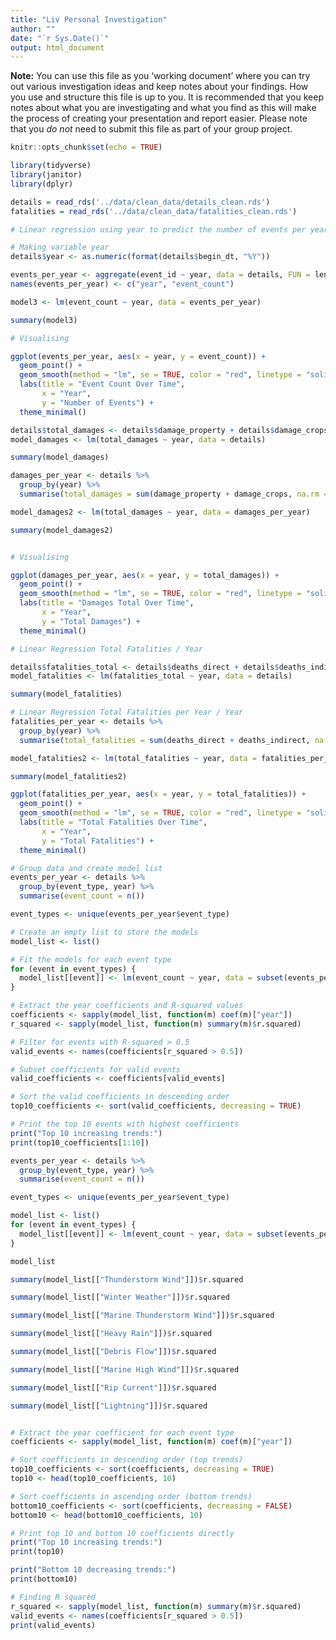 ```yaml
---
title: "Liv Personal Investigation"
author: ""
date: "`r Sys.Date()`"
output: html_document
---
```


**Note:** You can use this file as you 'working document' where you can try out various investigation ideas and keep notes about your findings. How you use and structure this file is up to you. It is recommended that you keep notes about what you are investigating and what you find as this will make the process of creating your presentation and report easier. Please note that you _do not_ need to submit this file as part of your group project.

```r
knitr::opts_chunk$set(echo = TRUE)
```

```r
library(tidyverse)
library(janitor)
library(dplyr)
```

```r
details = read_rds('../data/clean_data/details_clean.rds')
fatalities = read_rds('../data/clean_data/fatalities_clean.rds')
```


```r

# Linear regression using year to predict the number of events per year

# Making variable year
details$year <- as.numeric(format(details$begin_dt, "%Y"))

events_per_year <- aggregate(event_id ~ year, data = details, FUN = length)
names(events_per_year) <- c("year", "event_count") 

model3 <- lm(event_count ~ year, data = events_per_year)

summary(model3)

# Visualising

ggplot(events_per_year, aes(x = year, y = event_count)) +
  geom_point() +  
  geom_smooth(method = "lm", se = TRUE, color = "red", linetype = "solid", size = 1) + 
  labs(title = "Event Count Over Time",
       x = "Year",
       y = "Number of Events") +
  theme_minimal()

```



```r

details$total_damages <- details$damage_property + details$damage_crops
model_damages <- lm(total_damages ~ year, data = details)

summary(model_damages)

damages_per_year <- details %>%
  group_by(year) %>%
  summarise(total_damages = sum(damage_property + damage_crops, na.rm = TRUE))

model_damages2 <- lm(total_damages ~ year, data = damages_per_year)

summary(model_damages2)


# Visualising

ggplot(damages_per_year, aes(x = year, y = total_damages)) +
  geom_point() +  
  geom_smooth(method = "lm", se = TRUE, color = "red", linetype = "solid", size = 1) + 
  labs(title = "Damages Total Over Time",
       x = "Year",
       y = "Total Damages") +
  theme_minimal()
```




```r

# Linear Regression Total Fatalities / Year

details$fatalities_total <- details$deaths_direct + details$deaths_indirect
model_fatalities <- lm(fatalities_total ~ year, data = details)

summary(model_fatalities)

# Linear Regression Total Fatalities per Year / Year
fatalities_per_year <- details %>%
  group_by(year) %>%
  summarise(total_fatalities = sum(deaths_direct + deaths_indirect, na.rm = TRUE))

model_fatalities2 <- lm(total_fatalities ~ year, data = fatalities_per_year)

summary(model_fatalities2)

ggplot(fatalities_per_year, aes(x = year, y = total_fatalities)) +
  geom_point() +  
  geom_smooth(method = "lm", se = TRUE, color = "red", linetype = "solid", size = 1) + 
  labs(title = "Total Fatalities Over Time",
       x = "Year",
       y = "Total Fatalities") +
  theme_minimal()

```



```r

# Group data and create model list
events_per_year <- details %>%
  group_by(event_type, year) %>%
  summarise(event_count = n())

event_types <- unique(events_per_year$event_type)

# Create an empty list to store the models
model_list <- list()

# Fit the models for each event type
for (event in event_types) {
  model_list[[event]] <- lm(event_count ~ year, data = subset(events_per_year, event_type == event))
}

# Extract the year coefficients and R-squared values
coefficients <- sapply(model_list, function(m) coef(m)["year"])
r_squared <- sapply(model_list, function(m) summary(m)$r.squared)

# Filter for events with R-squared > 0.5
valid_events <- names(coefficients[r_squared > 0.5])

# Subset coefficients for valid events
valid_coefficients <- coefficients[valid_events]

# Sort the valid coefficients in descending order
top10_coefficients <- sort(valid_coefficients, decreasing = TRUE)

# Print the top 10 events with highest coefficients
print("Top 10 increasing trends:")
print(top10_coefficients[1:10])

```


```r

events_per_year <- details %>%
  group_by(event_type, year) %>%
  summarise(event_count = n())

event_types <- unique(events_per_year$event_type)

model_list <- list()
for (event in event_types) {
  model_list[[event]] <- lm(event_count ~ year, data = subset(events_per_year, event_type == event))
}

model_list

summary(model_list[["Thunderstorm Wind"]])$r.squared

summary(model_list[["Winter Weather"]])$r.squared

summary(model_list[["Marine Thunderstorm Wind"]])$r.squared

summary(model_list[["Heavy Rain"]])$r.squared

summary(model_list[["Debris Flow"]])$r.squared

summary(model_list[["Marine High Wind"]])$r.squared

summary(model_list[["Rip Current"]])$r.squared

summary(model_list[["Lightning"]])$r.squared


# Extract the year coefficient for each event type
coefficients <- sapply(model_list, function(m) coef(m)["year"])

# Sort coefficients in descending order (top trends)
top10_coefficients <- sort(coefficients, decreasing = TRUE)
top10 <- head(top10_coefficients, 10)

# Sort coefficients in ascending order (bottom trends)
bottom10_coefficients <- sort(coefficients, decreasing = FALSE)
bottom10 <- head(bottom10_coefficients, 10)

# Print top 10 and bottom 10 coefficients directly
print("Top 10 increasing trends:")
print(top10)

print("Bottom 10 decreasing trends:")
print(bottom10)

# Finding R squared
r_squared <- sapply(model_list, function(m) summary(m)$r.squared)
valid_events <- names(coefficients[r_squared > 0.5])
print(valid_events)

```



